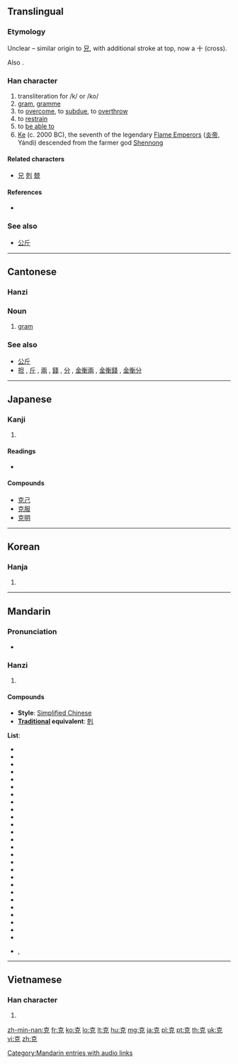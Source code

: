 {{also|剋}}
==Translingual==
===Etymology===
Unclear – similar origin to [[兄]], with additional stroke at top, now a 十 (cross).

Also {{Han simp|剋}}.

===Han character===
{{Han char|rn=10|rad=儿|as=05|sn=7|four=4021<sub>6</sub>|canj=十口竹山 (JRHU)|ids=⿱[[古]][[儿]]}}

# transliteration for /k/ or /ko/
# [[gram]], [[gramme]]
# to [[overcome]], to [[subdue]], to [[overthrow]]
# to [[restrain]]
# to [[be able to]]
# [[Ke]] (c. 2000 BC), the seventh of the legendary [[w:Yan Emperor|Flame Emperors]] ([[炎帝]], Yándì) descended from the farmer god [[Shennong]]

====Related characters====
* [[兄]] [[剋]] [[兢]]

====References====
* {{Han ref|kx=0124.150|dkj=01355|dj=0263.040|hdz=10269.040|uh=514B|ud=20811|bh=A74A|bd=42826}}

===See also===
* {{sense|gram}} [[公斤]]

----

==Cantonese==

===Hanzi===
{{yue-hanzi|jyut=[[haak1]], [[hak1]]|y=haak1, hak1}}

===Noun===
{{yue-noun|ts|jyut=hak1|rs=儿05}}

# [[gram]]

===See also===
* [[公斤]]
* [[担]] , [[斤]] , [[兩]] , [[錢]] , [[分]] , [[金衡兩]] , [[金衡錢]] , [[金衡分]]

----

==Japanese==

===Kanji===
{{ja-kanji|grade=c|rs=儿05}}

# {{defn|lang=ja|sort=儿05}}

====Readings====
* {{ja-readings|on=[[こく]] (koku)|kun=[[かつ]] (katsu), [[よい]] (yoi), [[よく]] (yoku)}}

====Compounds====
* [[克己]]
* [[克服]]
* [[克明]]

----

==Korean==

===Hanja===
{{ko-hanja|hangeul=[[극]]|rv=geuk|mr=kŭk}}

# {{defn|lang=ko|sort=儿05}}

----

==Mandarin==

===Pronunciation===
* {{audio|zh-kè.ogg|audio|lang=cmn}}

===Hanzi===
{{cmn-hanzi|pin=[[kè]] ([[ke4]])|wg=k'o<sup>4</sup>}}

# {{defn|lang=cmn|sort=儿05}}

====Compounds====
* '''Style''': [[Simplified Chinese]]
* '''[[Traditional Chinese|Traditional]] equivalent''': [[剋]]

'''List''':
* {{l|cmn|克当量}}
* {{l|cmn|克敌制胜}}
* {{l|cmn|克分子}}
* {{l|cmn|克服|tr=kèfú}}
* {{l|cmn|克复}}
* {{l|cmn|克格勃}}
* {{l|cmn|克己}}
* {{l|cmn|克己奉公|tr=fènggōng}}
* {{l|cmn|克减}}
* {{l|cmn|克扣}}
* {{l|cmn|克拉|tr=kèlā}}
* {{l|cmn|克朗}}
* {{l|cmn|克里姆林宫}}
* {{l|cmn|克隆}}
* {{l|cmn|克罗地亚|tr=Kèluódìyà}}
* {{l|cmn|克勤克俭}}
* {{l|cmn|克食}}
* {{l|cmn|克式量}}
* {{l|cmn|克丝钳子}}
* {{l|cmn|克星}}
* {{l|cmn|克抑}}
* {{l|cmn|克原子}}
* {{l|cmn|克制|tr=kèzhì}}
* {{l|cmn|夸克}}
* {{l|cmn|巧克力|tr=qiǎokèlì}}
* {{l|cmn|萨克斯管|tr=sàkèsīguǎn}}
* {{l|cmn|速克達}}, {{l|cmn|速克达|tr=sùkèdá}}

[[Category:Mandarin entries with audio links]]

----

==Vietnamese==

===Han character===
{{vi-hantu|[[khắc]]|rs=儿05}}

# {{defn|lang=vi|sort=儿05}}

[[zh-min-nan:克]]
[[fr:克]]
[[ko:克]]
[[lo:克]]
[[lt:克]]
[[hu:克]]
[[mg:克]]
[[ja:克]]
[[pl:克]]
[[pt:克]]
[[th:克]]
[[uk:克]]
[[vi:克]]
[[zh:克]]